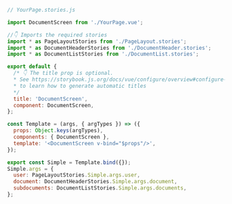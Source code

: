 ```js
// YourPage.stories.js

import DocumentScreen from './YourPage.vue';

//👇 Imports the required stories
import * as PageLayoutStories from './PageLayout.stories';
import * as DocumentHeaderStories from './DocumentHeader.stories';
import * as DocumentListStories from './DocumentList.stories';

export default {
  /* 👇 The title prop is optional.
  * See https://storybook.js.org/docs/vue/configure/overview#configure-story-loading
  * to learn how to generate automatic titles
  */
  title: 'DocumentScreen',
  component: DocumentScreen,
};

const Template = (args, { argTypes }) => ({
  props: Object.keys(argTypes),
  components: { DocumentScreen },
  template: '<DocumentScreen v-bind="$props"/>',
});

export const Simple = Template.bind({});
Simple.args = {
  user: PageLayoutStories.Simple.args.user,
  document: DocumentHeaderStories.Simple.args.document,
  subdocuments: DocumentListStories.Simple.args.documents,
};
```
